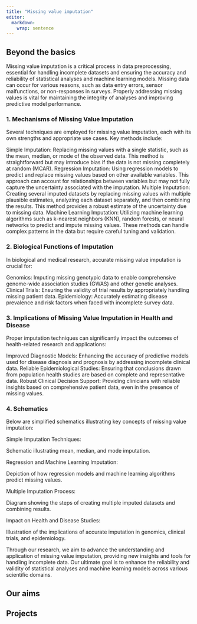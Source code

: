 ```yaml
---
title: "Missing value imputation"
editor: 
  markdown: 
    wrap: sentence
---
```


## Beyond the basics

Missing value imputation is a critical process in data preprocessing, essential for handling incomplete datasets and ensuring the accuracy and reliability of statistical analyses and machine learning models. Missing data can occur for various reasons, such as data entry errors, sensor malfunctions, or non-responses in surveys. Properly addressing missing values is vital for maintaining the integrity of analyses and improving predictive model performance.

### 1. Mechanisms of Missing Value Imputation
Several techniques are employed for missing value imputation, each with its own strengths and appropriate use cases. Key methods include:

Simple Imputation: Replacing missing values with a single statistic, such as the mean, median, or mode of the observed data. This method is straightforward but may introduce bias if the data is not missing completely at random (MCAR).
Regression Imputation: Using regression models to predict and replace missing values based on other available variables. This approach can account for relationships between variables but may not fully capture the uncertainty associated with the imputation.
Multiple Imputation: Creating several imputed datasets by replacing missing values with multiple plausible estimates, analyzing each dataset separately, and then combining the results. This method provides a robust estimate of the uncertainty due to missing data.
Machine Learning Imputation: Utilizing machine learning algorithms such as k-nearest neighbors (KNN), random forests, or neural networks to predict and impute missing values. These methods can handle complex patterns in the data but require careful tuning and validation.

### 2. Biological Functions of Imputation
In biological and medical research, accurate missing value imputation is crucial for:

Genomics: Imputing missing genotypic data to enable comprehensive genome-wide association studies (GWAS) and other genetic analyses.
Clinical Trials: Ensuring the validity of trial results by appropriately handling missing patient data.
Epidemiology: Accurately estimating disease prevalence and risk factors when faced with incomplete survey data.

### 3. Implications of Missing Value Imputation in Health and Disease
Proper imputation techniques can significantly impact the outcomes of health-related research and applications:

Improved Diagnostic Models: Enhancing the accuracy of predictive models used for disease diagnosis and prognosis by addressing incomplete clinical data.
Reliable Epidemiological Studies: Ensuring that conclusions drawn from population health studies are based on complete and representative data.
Robust Clinical Decision Support: Providing clinicians with reliable insights based on comprehensive patient data, even in the presence of missing values.

### 4. Schematics
Below are simplified schematics illustrating key concepts of missing value imputation:

Simple Imputation Techniques:

Schematic illustrating mean, median, and mode imputation.

Regression and Machine Learning Imputation:

Depiction of how regression models and machine learning algorithms predict missing values.

Multiple Imputation Process:

Diagram showing the steps of creating multiple imputed datasets and combining results.

Impact on Health and Disease Studies:

Illustration of the implications of accurate imputation in genomics, clinical trials, and epidemiology.

Through our research, we aim to advance the understanding and application of missing value imputation, providing new insights and tools for handling incomplete data. Our ultimate goal is to enhance the reliability and validity of statistical analyses and machine learning models across various scientific domains.


## Our aims

## Projects